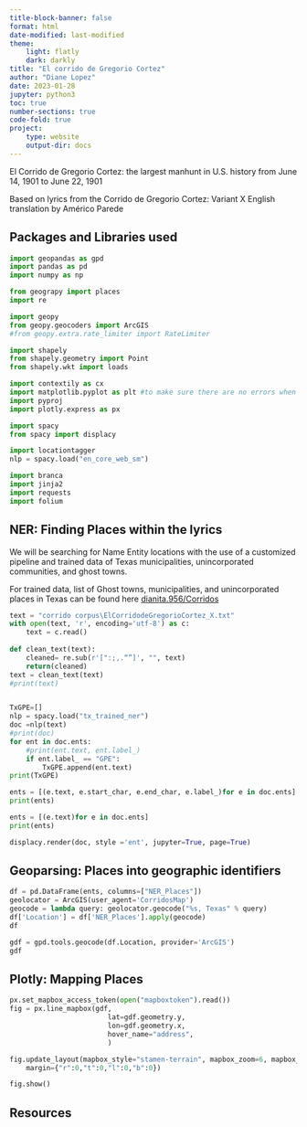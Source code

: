 ```yaml
---
title-block-banner: false
format: html
date-modified: last-modified
theme:
    light: flatly
    dark: darkly
title: "El corrido de Gregorio Cortez"
author: "Diane Lopez"
date: 2023-01-28
jupyter: python3
toc: true
number-sections: true
code-fold: true
project:
    type: website
    output-dir: docs
---
```


<p>
El Corrido de Gregorio Cortez: 
the largest manhunt in U.S. history from June 14, 1901 to June 22, 1901</p>

<p>Based on lyrics from the Corrido de Gregorio Cortez: Variant X English translation by Américo Parede</p>

## Packages and Libraries used

```python
import geopandas as gpd
import pandas as pd
import numpy as np

from geograpy import places
import re

import geopy
from geopy.geocoders import ArcGIS
#from geopy.extra.rate_limiter import RateLimiter

import shapely
from shapely.geometry import Point
from shapely.wkt import loads

import contextily as cx
import matplotlib.pyplot as plt #to make sure there are no errors when plotting a graph
import pyproj
import plotly.express as px 

import spacy
from spacy import displacy

import locationtagger
nlp = spacy.load("en_core_web_sm")

import branca
import jinja2
import requests
import folium
```
## NER: Finding Places within the lyrics 
<p> We will be searching for Name Entity locations with the use of a customized pipeline and trained data of Texas municipalities, unincorporated communities, and ghost towns.</p> 
<p>For trained data, list of Ghost towns, municipalities, and unincorporated places in Texas can be found here [dianita.956/Corridos](https://github.com/dianita956/Corridos)</p>

```python
text = "corrido corpus\ElCorridodeGregorioCortez_X.txt"
with open(text, 'r', encoding='utf-8') as c:
    text = c.read()
    
def clean_text(text):
    cleaned= re.sub(r'[":;,.“”]', "", text)
    return(cleaned)
text = clean_text(text)
#print(text)


TxGPE=[]
nlp = spacy.load("tx_trained_ner")
doc =nlp(text) 
#print(doc)
for ent in doc.ents:
    #print(ent.text, ent.label_)
    if ent.label_ == "GPE":
        TxGPE.append(ent.text)
print(TxGPE)
```
```python
ents = [(e.text, e.start_char, e.end_char, e.label_)for e in doc.ents]
print(ents)

ents = [(e.text)for e in doc.ents]
print(ents)
```

```python
displacy.render(doc, style ='ent', jupyter=True, page=True)
```
## Geoparsing: Places into geographic identifiers

```python
df = pd.DataFrame(ents, columns=["NER_Places"])
geolocator = ArcGIS(user_agent='CorridosMap')
geocode = lambda query: geolocator.geocode("%s, Texas" % query)
df['Location'] = df['NER_Places'].apply(geocode)
df
```
```python
gdf = gpd.tools.geocode(df.Location, provider='ArcGIS')
gdf
```
## Plotly: Mapping Places

```python

px.set_mapbox_access_token(open("mapboxtoken").read())
fig = px.line_mapbox(gdf,
                        lat=gdf.geometry.y,
                        lon=gdf.geometry.x,
                        hover_name="address",
                        )

fig.update_layout(mapbox_style="stamen-terrain", mapbox_zoom=6, mapbox_center_lat = 29,
    margin={"r":0,"t":0,"l":0,"b":0})

fig.show()
```
## Resources {.appendix}


